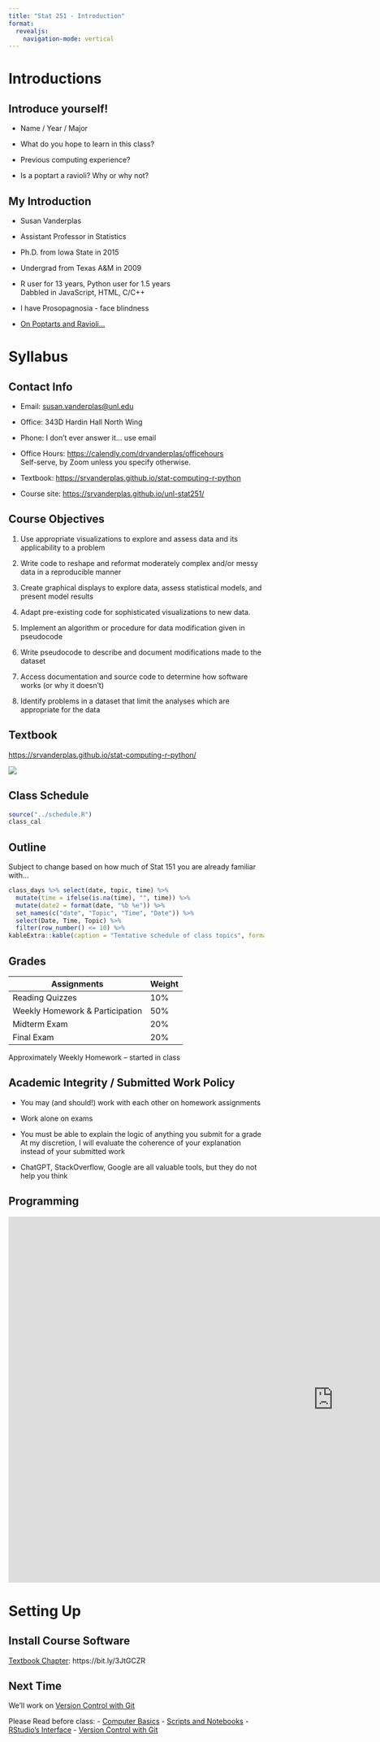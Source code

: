 ```yaml
---
title: "Stat 251 - Introduction"
format: 
  revealjs:
    navigation-mode: vertical
---
```


# Introductions

## Introduce yourself!

- Name / Year / Major

- What do you hope to learn in this class?

- Previous computing experience?

- Is a poptart a ravioli? Why or why not?

## My Introduction

- Susan Vanderplas

- Assistant Professor in Statistics

- Ph.D. from Iowa State in 2015

- Undergrad from Texas A&M in 2009

- R user for 13 years, Python user for 1.5 years    
Dabbled in JavaScript, HTML, C/C++

- I have Prosopagnosia - face blindness

- [On Poptarts and Ravioli...](https://twitter.com/Phosphatide/status/974067376894328833)

# Syllabus

## Contact Info

- Email: [susan.vanderplas@unl.edu](mailto:susan.vanderplas@unl.edu?subject=Stat251)

- Office: 343D Hardin Hall North Wing

- Phone: I don't ever answer it... use email

- Office Hours: [https://calendly.com/drvanderplas/officehours](https://calendly.com/drvanderplas/officehours  )    
Self-serve, by Zoom unless you specify otherwise.

- Textbook: [https://srvanderplas.github.io/stat-computing-r-python](https://srvanderplas.github.io/stat-computing-r-python)

- Course site: [https://srvanderplas.github.io/unl-stat251/](https://srvanderplas.github.io/unl-stat251/)

## Course Objectives

1. Use appropriate visualizations to explore and assess data and its applicability to a problem 

2. Write code to reshape and reformat moderately complex and/or messy data in a reproducible manner

3. Create graphical displays to explore data, assess statistical models, and present model results 

4. Adapt pre-existing code for sophisticated visualizations to new data.

5. Implement an algorithm or procedure for data modification given in pseudocode 

6. Write pseudocode to describe and document modifications made to the dataset

7. Access documentation and source code to determine how software works (or why it doesn't)

8. Identify problems in a dataset that limit the analyses which are appropriate for the data

## Textbook

[https://srvanderplas.github.io/stat-computing-r-python/](https://srvanderplas.github.io/stat-computing-r-python/)

![](https://srvanderplas.github.io/stat-computing-r-python/build_deps/cover.png){fig-alt="Cover image of the textbook"}

## Class Schedule

```r
source("../schedule.R")
class_cal
```
## Outline

Subject to change based on how much of Stat 151 you are already familiar with...

```r
class_days %>% select(date, topic, time) %>%
  mutate(time = ifelse(is.na(time), "", time)) %>%
  mutate(date2 = format(date, "%b %e")) %>%
  set_names(c("date", "Topic", "Time", "Date")) %>%
  select(Date, Time, Topic) %>%
  filter(row_number() <= 10) %>%
kableExtra::kable(caption = "Tentative schedule of class topics", format = "simple")
```

## Grades


Assignments | Weight
----- | -----
Reading Quizzes | 10%
Weekly Homework & Participation | 50% 
Midterm Exam | 20%
Final Exam | 20%

Approximately Weekly Homework -- started in class

## Academic Integrity / Submitted Work Policy

- You may (and should!) work with each other on homework assignments

- Work alone on exams

- You must be able to explain the logic of anything you submit for a grade    
At my discretion, I will evaluate the coherence of your explanation instead of your submitted work

- ChatGPT, StackOverflow, Google are all valuable tools, but they do not help you think


## Programming

<iframe width="1280" height="720" src="https://www.youtube.com/embed/WGWm_lOFXCk" title="Take Chances Make Mistakes - Ms. Frizzle | The Magic School Bus (Gone as Planned)" frameborder="0" allow="accelerometer; autoplay; clipboard-write; encrypted-media; gyroscope; picture-in-picture; web-share" allowfullscreen></iframe>


# Setting Up

## Install Course Software

[Textbook Chapter](https://srvanderplas.github.io/stat-computing-r-python/part-tools/02-setting-up-computer.html): https://bit.ly/3JtGCZR

## Next Time

We'll work on [Version Control with Git](https://srvanderplas.github.io/stat-computing-r-python/part-tools/05-git-and-github.html)


Please Read before class: 
- [Computer Basics](https://srvanderplas.github.io/stat-computing-r-python/part-tools/01-computer-basics.html)
- [Scripts and Notebooks](https://srvanderplas.github.io/stat-computing-r-python/part-tools/03-scripts-notebooks.html)
- [RStudio's Interface](https://srvanderplas.github.io/stat-computing-r-python/part-tools/04-Rstudio-interface.html)
- [Version Control with Git](https://srvanderplas.github.io/stat-computing-r-python/part-tools/05-git-and-github.html)
